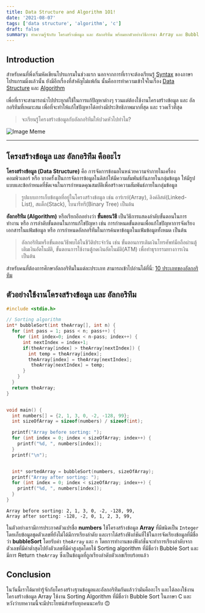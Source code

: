 ```yaml
---
title: Data Structure and Algorithm 1O1!
date: '2021-08-07'
tags: ['data structure', 'algorithm', 'c']
draft: false
summary: ทำความรู้จักกับ โครงสร้างข้อมูล และ อัลกอริทึม พร้อมยกตัวอย่างวิธีการนำ Array และ Bubble Sort ไปใช้งานในภาษา C
---
```


## Introduction

สำหรับคนที่พึ่งเริ่มหัดเขียนโปรแกรมในช่วงแรก นอกจากการที่เราจะต้องเรียนรู้ [Syntax](<https://en.wikipedia.org/wiki/Syntax_(programming_languages)>) ของภาษาโปรแกรมมิ่งแล้วนั้น ยังมีอีกเรื่องที่สำคัญไม่แพ้กัน นั้นคือการทำความเข้าใจในเรื่อง [Data Structure](https://en.wikipedia.org/wiki/Data_structure) และ [Algorithm](https://en.wikipedia.org/wiki/Algorithm)

เพื่อที่เราจะสามารถนำไปประยุกต์ใช้ในการแก้ปัญหาต่างๆ รวนแต่ต้องใช้งานโครงสร้างข้อมูล และ
อัลกอริทึมที่เหมาะสม เพื่อที่จะทำให้แก้ไขปัญหาได้อย่างมีประสิทธิภาพมากที่สุด และ รวดเร็วที่สุด

> จะเรียนรู้โครงสร้างข้อมูลกับอัลกอริทึมให้ปวดหัวไปทำไม?

![Image Meme](https://qph.fs.quoracdn.net/main-qimg-6d3f7f40462eaff54212173cca1874f7.webp)

---

## โครงสร้างข้อมูล และ อัลกอริทึม คืออะไร

**โครงสร้างข้อมูล (Data Structure)** คือ การจัดการข้อมลในหน่วยความจำภายในเครื่องคอมพิวเตอร์ หรือ บางครั้งเป็นการจัดการข้อมูลในดิสก์ให้มีความสัมพันธ์กันภายในกลุ่มข้อมูล ให้มีรูปแบบและข้อกำหนดที่ชัดเจนในการกำหนดคุณสมบัติเพื่อสร้างความสัมพันธ์ภายในกลุ่มข้อมูล

> รูปแบบการเก็บข้อมูลที่อยู่ในโครงสร้างข้อมูล เช่น อาร์เรย์(Array), ลิงค์ลิสต์(Linked-List), สแต็ก(Stack), ไบนารีทรี(Binary Tree) เป็นต้น

**อัลกอริทึม (Algorithm)** หรือเรียกอีกอย่างว่า **ขั้นตอนวิธี** เป็นวิธีการแสดงลำดับขั้นตอนในการทำงาน หรือ การลำดับขั้นตอนในการแก้ไขปัญหา เช่น การกำหนดขั้นตอนเพื่อแก้ไขปัญหาการจัดเรียงเอกสารในแฟ้มข้อมูล หรือ การกำหนดอัลกอรึทึมในการค้นหาข้อมูลในแฟ้มข้อมูลทั้งหมด เป็นต้น

> อัลกอริทึมหรือขั้นตอนวิธีพบได้ในชีวิติประจำวัน เช่น ขั้นตอนการเติมเงินโทรศัพท์มือถือผ่านตู้เติมเงินอัตโนมัติ, ขั้นตอนการใช้งานตู้กดเงินอัตโนมัติ(ATM) เพื่อทำธุรกรรมทางการเงิน เป็นต้น

สำหรับคนที่ต้องการศึกษาอัลกอริทึมในแต่ละประเภท สามารถเข้าไปอ่านได้ที่นี่: [10 ประเภทของอัลกอริทึม](https://blog.1tpp.com/blog/types-of-algorithms)

## ตัวอย่างใช้งานโครงสร้างข้อมูล และ อัลกอริทึม

```c:algorithm1O1_example.c showLineNumbers
#include <stdio.h>

// Sorting algorithm
int* bubbleSort(int theArray[], int n) {
  for (int pass = 1; pass < n; pass++) {
    for (int index=0; index < n-pass; index++) {
      int nextIndex = index+1;
      if(theArray[index] > theArray[nextIndex]) {
        int temp = theArray[index];
        theArray[index] = theArray[nextIndex];
         theArray[nextIndex] = temp;
      }
    }
  }
  return theArray;
}


void main() {
  int numbers[] = {2, 1, 3, 0, -2, -128, 99};
  int sizeOfArray = sizeof(numbers) / sizeof(int);

  printf("Array before sorting: ");
  for (int index = 0; index < sizeOfArray; index++) {
    printf("%d, ", numbers[index]);
  }
  printf("\n");


  int* sortedArray = bubbleSort(numbers, sizeOfArray);
  printf("Array after sorting: ");
  for (int index = 0; index < sizeOfArray; index++) {
    printf("%d, ", numbers[index]);
  }
}
```

```
Array before sorting: 2, 1, 3, 0, -2, -128, 99,
Array after sorting: -128, -2, 0, 1, 2, 3, 99,
```

ในตัวอย่างเรามีการประกาศตัวแปรชื่อ **numbers** ใช้โครงสร้างข้อมูล **Array** ที่มีชนิดเป็น `Integer` โดยเก็บข้อมูลชุดตัวเลขที่ยังไม่ได้มีการเรียงลำดับ
และเราได้สร้างฟังก์ชันที่ใช้ในการจัดเรียงข้อมูลที่มีชื่อว่า **bubbleSort** โดยรับค่า `theArray` และ `n`
โดยการทำงานของฟังก์ชั่นจะทำการเรียงลำดับจากตัวเลขที่มีค่าต่ำสุดไปยังตัวเลขที่มีค่าสูงสุดโดยใช้ Sorting algorithm ที่มีชื่อว่า Bubble Sort และมีการ Return `theArray` ซึ่งเป็นข้อมูลที่ถูกเรียงลำดับตัวเลขเรียบร้อยแล้ว

## Conclusion

ในวันนี้เราได้มาทำรู้จักกับโครงสร้างฐานข้อมูลและอัลกอริทึมกันแล้วว่ามันคืออะไร และได้ลองใช้งานโครงสร้างข้อมูล Array ใช้งาน Sorting Algorithm ที่มีชื่อว่า Bubble Sort ในภาษา C และ หวังว่าบทความนี้จะมีประโยชน์สำหรับทุกคนนะครับ 🙃
